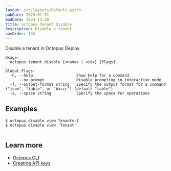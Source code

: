 ```yaml
---
layout: src/layouts/Default.astro
pubDate: 2023-01-01
modDate: 2024-11-20
title: octopus tenant disable
description: Disable a tenant
navOrder: 133
---
```


Disable a tenant in Octopus Deploy

```
Usage:
  octopus tenant disable {<name> | <id>} [flags]

Global Flags:
  -h, --help                   Show help for a command
      --no-prompt              Disable prompting in interactive mode
  -f, --output-format string   Specify the output format for a command ("json", "table", or "basic") (default "table")
  -s, --space string           Specify the space for operations

```

## Examples

<SamplesInstance />

```
$ octopus disable view Tenants-1
$ octopus disable view 'Tenant'


```

## Learn more

- [Octopus CLI](/docs/octopus-rest-api/cli)
- [Creating API keys](/docs/octopus-rest-api/how-to-create-an-api-key)